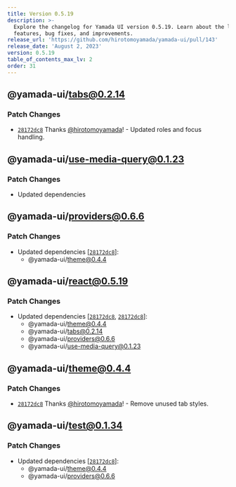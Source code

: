 ```yaml
---
title: Version 0.5.19
description: >-
  Explore the changelog for Yamada UI version 0.5.19. Learn about the latest
  features, bug fixes, and improvements.
release_url: 'https://github.com/hirotomoyamada/yamada-ui/pull/143'
release_date: 'August 2, 2023'
version: 0.5.19
table_of_contents_max_lv: 2
order: 31
---
```


## @yamada-ui/tabs@0.2.14

### Patch Changes

- [`28172dc8`](https://github.com/hirotomoyamada/yamada-ui/commit/28172dc8075152ff4f02d5e6740bd5e967650a84) Thanks [@hirotomoyamada](https://github.com/hirotomoyamada)! - Updated roles and focus handling.

## @yamada-ui/use-media-query@0.1.23

### Patch Changes

- Updated dependencies

## @yamada-ui/providers@0.6.6

### Patch Changes

- Updated dependencies \[[`28172dc8`](https://github.com/hirotomoyamada/yamada-ui/commit/28172dc8075152ff4f02d5e6740bd5e967650a84)]:
  - @yamada-ui/theme@0.4.4

## @yamada-ui/react@0.5.19

### Patch Changes

- Updated dependencies \[[`28172dc8`](https://github.com/hirotomoyamada/yamada-ui/commit/28172dc8075152ff4f02d5e6740bd5e967650a84), [`28172dc8`](https://github.com/hirotomoyamada/yamada-ui/commit/28172dc8075152ff4f02d5e6740bd5e967650a84)]:
  - @yamada-ui/theme@0.4.4
  - @yamada-ui/tabs@0.2.14
  - @yamada-ui/providers@0.6.6
  - @yamada-ui/use-media-query@0.1.23

## @yamada-ui/theme@0.4.4

### Patch Changes

- [`28172dc8`](https://github.com/hirotomoyamada/yamada-ui/commit/28172dc8075152ff4f02d5e6740bd5e967650a84) Thanks [@hirotomoyamada](https://github.com/hirotomoyamada)! - Remove unused tab styles.

## @yamada-ui/test@0.1.34

### Patch Changes

- Updated dependencies \[[`28172dc8`](https://github.com/hirotomoyamada/yamada-ui/commit/28172dc8075152ff4f02d5e6740bd5e967650a84)]:
  - @yamada-ui/theme@0.4.4
  - @yamada-ui/providers@0.6.6
